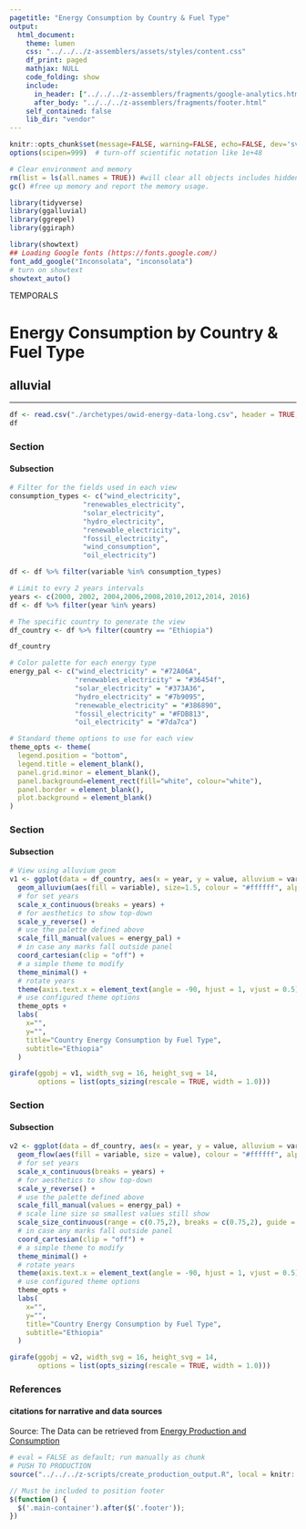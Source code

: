 ```yaml
---
pagetitle: "Energy Consumption by Country & Fuel Type"
output:
  html_document:
    theme: lumen
    css: "../../../z-assemblers/assets/styles/content.css"
    df_print: paged
    mathjax: NULL
    code_folding: show
    include:
      in_header: ["../../../z-assemblers/fragments/google-analytics.html", "../../../z-assemblers/fragments/header.html"]
      after_body: "../../../z-assemblers/fragments/footer.html"
    self_contained: false
    lib_dir: "vendor"
---
```


```r

knitr::opts_chunk$set(message=FALSE, warning=FALSE, echo=FALSE, dev='svg')
options(scipen=999)  # turn-off scientific notation like 1e+48

# Clear environment and memory
rm(list = ls(all.names = TRUE)) #will clear all objects includes hidden objects.
gc() #free up memory and report the memory usage.

library(tidyverse)
library(ggalluvial)
library(ggrepel)
library(ggiraph)

library(showtext)
## Loading Google fonts (https://fonts.google.com/)
font_add_google("Inconsolata", "inconsolata")
# turn on showtext
showtext_auto()

```

<div class="activity">
TEMPORALS
</div>

# Energy Consumption by Country & Fuel Type
## alluvial

***


```r

df <- read.csv("./archetypes/owid-energy-data-long.csv", header = TRUE, stringsAsFactors = FALSE)  # read text file 
df

```


### Section
#### Subsection


```r

# Filter for the fields used in each view
consumption_types <- c("wind_electricity", 
                  "renewables_electricity", 
                  "solar_electricity", 
                  "hydro_electricity", 
                  "renewable_electricity", 
                  "fossil_electricity", 
                  "wind_consumption", 
                  "oil_electricity")

df <- df %>% filter(variable %in% consumption_types)

# Limit to evry 2 years intervals
years <- c(2000, 2002, 2004,2006,2008,2010,2012,2014, 2016)
df <- df %>% filter(year %in% years)

# The specific country to generate the view
df_country <- df %>% filter(country == "Ethiopia")

df_country

# Color palette for each energy type
energy_pal <- c("wind_electricity" = "#72A06A", 
                "renewables_electricity" = "#36454f", 
                "solar_electricity" = "#373A36", 
                "hydro_electricity" = "#7b9095", 
                "renewable_electricity" = "#386890", 
                "fossil_electricity" = "#FDB813", 
                "oil_electricity" = "#7da7ca")

# Standard theme options to use for each view
theme_opts <- theme(
  legend.position = "bottom",
  legend.title = element_blank(),
  panel.grid.minor = element_blank(),
  panel.background=element_rect(fill="white", colour="white"),
  panel.border = element_blank(),
  plot.background = element_blank()
)

```



### Section
#### Subsection


```r

# View using alluvium geom
v1 <- ggplot(data = df_country, aes(x = year, y = value, alluvium = variable)) +
  geom_alluvium(aes(fill = variable), size=1.5, colour = "#ffffff", alpha = 1.0, decreasing = FALSE) +
  # for set years
  scale_x_continuous(breaks = years) +
  # for aesthetics to show top-down
  scale_y_reverse() +
  # use the palette defined above
  scale_fill_manual(values = energy_pal) +
  # in case any marks fall outside panel
  coord_cartesian(clip = "off") +
  # a simple theme to modify
  theme_minimal() +
  # rotate years
  theme(axis.text.x = element_text(angle = -90, hjust = 1, vjust = 0.5)) +
  # use configured theme options
  theme_opts +
  labs(
    x="",
    y="",
    title="Country Energy Consumption by Fuel Type",
    subtitle="Ethiopia"
  )

girafe(ggobj = v1, width_svg = 16, height_svg = 14,
       options = list(opts_sizing(rescale = TRUE, width = 1.0)))

```


### Section
#### Subsection


```r

v2 <- ggplot(data = df_country, aes(x = year, y = value, alluvium = variable)) +
  geom_flow(aes(fill = variable, size = value), colour = "#ffffff", alpha = 1.0, decreasing = FALSE) +
  # for set years
  scale_x_continuous(breaks = years) +
  # for aesthetics to show top-down
  scale_y_reverse() +
  # use the palette defined above
  scale_fill_manual(values = energy_pal) +
  # scale line size so smallest values still show
  scale_size_continuous(range = c(0.75,2), breaks = c(0.75,2), guide = FALSE) +
  # in case any marks fall outside panel
  coord_cartesian(clip = "off") +
  # a simple theme to modify
  theme_minimal() +
  # rotate years
  theme(axis.text.x = element_text(angle = -90, hjust = 1, vjust = 0.5)) +
  # use configured theme options
  theme_opts +
  labs(
    x="",
    y="",
    title="Country Energy Consumption by Fuel Type",
    subtitle="Ethiopia"
  )

girafe(ggobj = v2, width_svg = 16, height_svg = 14,
       options = list(opts_sizing(rescale = TRUE, width = 1.0)))

```


### References
#### citations for narrative and data sources

Source: The Data can be retrieved from <a href="https://ourworldindata.org/energy-production-consumption" target="_blank"> Energy Production and Consumption </a>


```r

# eval = FALSE as default; run manually as chunk
# PUSH TO PRODUCTION
source("../../../z-scripts/create_production_output.R", local = knitr::knit_global())

```


```js

// Must be included to position footer
$(function() {
  $('.main-container').after($('.footer'));
})

```


